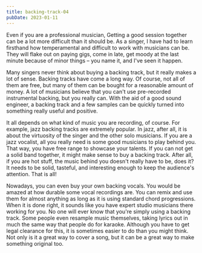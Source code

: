 ```yaml
---
title: backing-track-04
pubDate: 2023-01-11
---
```


Even if you are a professional musician, Getting a good session together can be a lot more difficult than it should be. As a singer, I have had to learn firsthand how temperamental and difficult to work with musicians can be. They will flake out on paying gigs, come in late, get moody at the last minute because of minor things – you name it, and I've seen it happen. 

Many singers never think about buying a backing track, but it really makes a lot of sense. Backing tracks have come a long way. Of course, not all of them are free, but many of them can be bought for a reasonable amount of money. A lot of musicians believe that you can't use pre-recorded instrumental backing, but you really can. With the aid of a good sound engineer, a backing track and a few samples can be quickly turned into something really useful and positive. 

It all depends on what kind of music you are recording, of course. For example, jazz backing tracks are extremely popular. In jazz, after all, it is about the virtuosity of the singer and the other solo musicians. If you are a jazz vocalist, all you really need is some good musicians to play behind you. That way, you have free range to showcase your talents. If you can not get a solid band together, it might make sense to buy a backing track. After all, if you are hot stuff, the music behind you doesn't really have to be, does it? It needs to be solid, tasteful, and interesting enough to keep the audience's attention. That is all!

Nowadays, you can even buy your own backing vocals. You would be amazed at how durable some vocal recordings are. You can remix and use them for almost anything as long as it is using standard chord progressions. When it is done right, it sounds like you have expert studio musicians there working for you. No one will ever know that you're simply using a backing track. Some people even resample music themselves, taking lyrics out in much the same way that people do for karaoke. Although you have to get legal clearance for this, it is sometimes easier to do than you might think. Not only is it a great way to cover a song, but it can be a great way to make something original too.